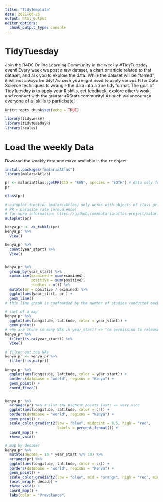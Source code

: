 ```yaml
---
title: "TidyTemplate"
date: 2021-06-25
output: html_output
editor_options: 
  chunk_output_type: console
---
```


# TidyTuesday

Join the R4DS Online Learning Community in the weekly #TidyTuesday event!
Every week we post a raw dataset, a chart or article related to that dataset, and ask you to explore the data.
While the dataset will be “tamed”, it will not always be tidy! As such you might need to apply various R for Data Science techniques to wrangle the data into a true tidy format.
The goal of TidyTuesday is to apply your R skills, get feedback, explore other’s work, and connect with the greater #RStats community!
As such we encourage everyone of all skills to participate!

```r

knitr::opts_chunk$set(echo = TRUE)

library(tidyverse)
library(tidytuesdayR)
library(scales)
```

# Load the weekly Data

Dowload the weekly data and make available in the `tt` object.

```r
install.packages("malariaAtlas")
library(malariaAtlas)

pr <- malariaAtlas::getPR(ISO = "KEN", species = "BOTH") # data only for Kenya
pr

class(pr)

# autoplot-function (malariaAtlas) only works with objects of class pr.points/data.frame
# PR = parasite rate (prevalence)
# for more information: https://github.com/malaria-atlas-project/malariaAtlas
autoplot(pr)
```



```r
kenya_pr <- as_tibble(pr)
kenya_pr %>% 
  View()

kenya_pr %>% 
  count(year_start) %>% 
  View()


kenya_pr %>% 
  group_by(year_start) %>% 
  summarise(examined = sum(examined),
            positive = sum(positive),
            studies = n()) %>% 
  mutate(pr = positive / examined) %>% 
  ggplot(aes(year_start, pr)) +
  geom_line()
# this line graph is confounded by the number of studies conducted each year (how much financing did they get?)

# sort of a map
kenya_pr %>% 
  ggplot(aes(longitude, latitude, color = year_start)) +
  geom_point() 
# why are there so many NAs in year_start? => "no permission to release data"
kenya_pr %>% 
  filter(is.na(year_start)) %>% 
  View()
```

```r
# filter out the NAs
kenya_pr <- kenya_pr %>% 
  filter(!is.na(pr))

kenya_pr %>% 
  ggplot(aes(longitude, latitude, color = year_start)) +
  borders(database = "world", regions = "Kenya") +
  geom_point() +
  coord_fixed()


kenya_pr %>% 
  arrange(pr) %>% # plot the highest points last! => very nice
  ggplot(aes(longitude, latitude, color = pr)) +
  borders(database = "world", regions = "Kenya") +
  geom_point() +
  scale_color_gradient2(low = "blue", midpoint = 0.5, high = "red",
                        labels = percent_format()) +
  coord_map() +
  theme_void()

```

```r
# map by decade!
kenya_pr %>% 
  mutate(decade = 10 * year_start %/% 10) %>% 
  arrange(pr) %>% 
  ggplot(aes(longitude, latitude, color = pr)) +
  borders(database = "world", regions = "Kenya") + 
  geom_point() + 
  scale_color_gradient2(low = "blue", mid = "orange", high = "red", midpoint = 0.5) +
  facet_wrap(~ decade) +
  theme_void() +
  coord_map() +
  labs(color = "Prevelance")

```














